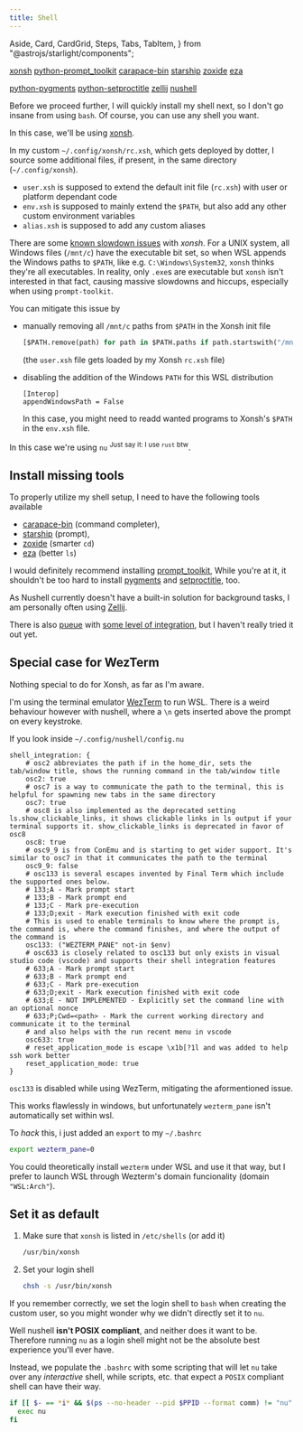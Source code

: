 ```yaml
---
title: Shell
---
```


  Aside,
  Card,
  CardGrid,
  Steps,
  Tabs,
  TabItem,
} from "@astrojs/starlight/components";

<CardGrid>
<Card title="Required" icon="puzzle">

[xonsh](https://archlinux.org/packages/extra/any/xonsh/)
[python-prompt_toolkit](https://archlinux.org/packages/extra/any/python-prompt_toolkit/)
[carapace-bin](https://aur.archlinux.org/packages/carapace-bin)
[starship](https://archlinux.org/packages/extra/x86_64/starship/)
[zoxide](https://archlinux.org/packages/extra/x86_64/zoxide/)
[eza](https://archlinux.org/packages/extra-testing/x86_64/eza/)

</Card>
<Card title="Optional" icon="puzzle">

[python-pygments](https://archlinux.org/packages/extra/any/python-pygments/)
[python-setproctitle](https://archlinux.org/packages/extra/x86_64/python-setproctitle/)
[zellij](https://archlinux.org/packages/extra/x86_64/zellij/)
[nushell](https://archlinux.org/packages/extra/x86_64/nushell/)

</Card>
</CardGrid>

Before we proceed further, I will quickly install my shell next, so I don't go insane from using `bash`.
Of course, you can use any shell you want.

<Tabs syncKey="shell">

<TabItem label="Xonsh">

In this case, we'll be using [xonsh](https://xon.sh).

<Aside>

In my custom `~/.config/xonsh/rc.xsh`, which gets deployed by dotter,
I source some additional files, if present, in the same directory (`~/.config/xonsh`).

- `user.xsh` is supposed to extend the default init file (`rc.xsh`) with user or platform dependant code
- `env.xsh` is supposed to mainly extend the `$PATH`, but also add any other custom environment variables
- `alias.xsh` is supposed to add any custom aliases

</Aside>

<Aside type="tip">

There are some [known slowdown issues](https://github.com/xonsh/xonsh/issues/3895) with _xonsh_.
For a UNIX system, all Windows files (`/mnt/c`) have the executable bit set,
so when WSL appends the Windows paths to `$PATH`, like e.g. `C:\Windows\System32`,
`xonsh` thinks they're all executables.
In reality, only `.exe`s are executable but `xonsh` isn't interested in that fact,
causing massive slowdowns and hiccups, especially when using `prompt-toolkit`.

You can mitigate this issue by

- manually removing all `/mnt/c` paths from `$PATH` in the Xonsh init file

  ```python title="~/.config/xonsh/user.xsh" ins={1} "/mnt/c"
  [$PATH.remove(path) for path in $PATH.paths if path.startswith("/mnt/c/")]
  ```

  (the `user.xsh` file gets loaded by my Xonsh `rc.xsh` file)

- disabling the addition of the Windows `PATH` for this WSL distribution

  ```config title="/etc/wsl.conf" ins={1-2} "/mnt/c"
  [Interop]
  appendWindowsPath = False
  ```

  In this case, you might need to readd wanted programs to Xonsh's `$PATH` in the `env.xsh` file.

</Aside>

</TabItem>

<TabItem label="Nushell">

In this case we're using `nu` <sup>Just say it: I use `rust` btw</sup>.

</TabItem>

</Tabs>

## Install missing tools

To properly utilize my shell setup, I need to have the following tools available

- [carapace-bin](https://github.com/carapace-sh/carapace-bin/) (command completer),
- [starship](https://starship.rs) (prompt),
- [zoxide](https://github.com/ajeetdsouza/zoxide) (smarter `cd`)
- [eza](https://github.com/eza-community/eza) (better `ls`)

<Tabs syncKey="shell">

<TabItem label="Xonsh">

I would definitely recommend installing [prompt_toolkit](https://archlinux.org/packages/extra/any/python-prompt_toolkit/),
While you're at it, it shouldn't be too hard to install [pygments](https://archlinux.org/packages/extra/any/python-pygments/)
and [setproctitle](https://archlinux.org/packages/extra/x86_64/python-setproctitle/), too.

</TabItem>

<TabItem label="Nushell">

<Aside type="tip">

As Nushell currently doesn't have a built-in solution for background tasks,
I am personally often using [Zellij](https://zellij.dev).

There is also [pueue](https://github.com/Nukesor/pueue) with [some level of integration](https://www.nushell.sh/book/background_task.html),
but I haven't really tried it out yet.

</Aside>

</TabItem>

</Tabs>

## Special case for WezTerm

<Tabs syncKey="shell">

<TabItem label="Xonsh">

Nothing special to do for Xonsh, as far as I'm aware.

</TabItem>

<TabItem label="Nushell">

I'm using the terminal emulator [WezTerm](https://wezfurlong.org/wezterm/index.html) to run WSL.
There is a weird behaviour however with nushell, where a `\n` gets inserted above the prompt on every keystroke.

If you look inside `~/.config/nushell/config.nu`

```nu title=~/.config/nushell/config.nu '("wezterm_pane" not-in $env)' collapse={2-9, 17-27} showLineNumbers startLineNumber=240
shell_integration: {
    # osc2 abbreviates the path if in the home_dir, sets the tab/window title, shows the running command in the tab/window title
    osc2: true
    # osc7 is a way to communicate the path to the terminal, this is helpful for spawning new tabs in the same directory
    osc7: true
    # osc8 is also implemented as the deprecated setting ls.show_clickable_links, it shows clickable links in ls output if your terminal supports it. show_clickable_links is deprecated in favor of osc8
    osc8: true
    # osc9_9 is from ConEmu and is starting to get wider support. It's similar to osc7 in that it communicates the path to the terminal
    osc9_9: false
    # osc133 is several escapes invented by Final Term which include the supported ones below.
    # 133;A - Mark prompt start
    # 133;B - Mark prompt end
    # 133;C - Mark pre-execution
    # 133;D;exit - Mark execution finished with exit code
    # This is used to enable terminals to know where the prompt is, the command is, where the command finishes, and where the output of the command is
    osc133: ("WEZTERM_PANE" not-in $env)
    # osc633 is closely related to osc133 but only exists in visual studio code (vscode) and supports their shell integration features
    # 633;A - Mark prompt start
    # 633;B - Mark prompt end
    # 633;C - Mark pre-execution
    # 633;D;exit - Mark execution finished with exit code
    # 633;E - NOT IMPLEMENTED - Explicitly set the command line with an optional nonce
    # 633;P;Cwd=<path> - Mark the current working directory and communicate it to the terminal
    # and also helps with the run recent menu in vscode
    osc633: true
    # reset_application_mode is escape \x1b[?1l and was added to help ssh work better
    reset_application_mode: true
}
```

`osc133` is disabled while using WezTerm, mitigating the aformentioned issue.

This works flawlessly in windows, but unfortunately `wezterm_pane` isn't automatically set within wsl.

To _hack_ this, i just added an `export` to my `~/.bashrc`

```sh ins={1} title=~/.bashrc
export wezterm_pane=0
```

<Aside type="tip">

You could theoretically install `wezterm` under WSL and use it that way,
but I prefer to launch WSL through Wezterm's domain funcionality (domain `"WSL:Arch"`).

</Aside>

</TabItem>

</Tabs>

## Set it as default

<Tabs syncKey="shell">

<TabItem label="Xonsh">

<Steps>

1.  Make sure that `xonsh` is listed in `/etc/shells` (or add it)

    ```txt title=/etc/shells wrap {1}
    /usr/bin/xonsh
    ```

2.  Set your login shell

    ```sh
    chsh -s /usr/bin/xonsh
    ```

</Steps>

</TabItem>

<TabItem label="Nushell">

If you remember correctly, we set the login shell to `bash` when creating the custom user,
so you might wonder why we didn't directly set it to `nu`.

Well nushell **isn't POSIX compliant**, and neither does it want to be.
Therefore running `nu` as a login shell might not be the absolute best experience you'll ever have.

Instead, we populate the `.bashrc` with some scripting that will let `nu` take over any _interactive_ shell,
while scripts, etc. that expect a `POSIX` compliant shell can have their way.

```bash title=~/.bashrc wrap ins={1-4}
if [[ $- == *i* && $(ps --no-header --pid $PPID --format comm) != "nu" && -z ${BASH_EXECUTION_STRING} ]] then
  exec nu
fi
```

</TabItem>

</Tabs>
